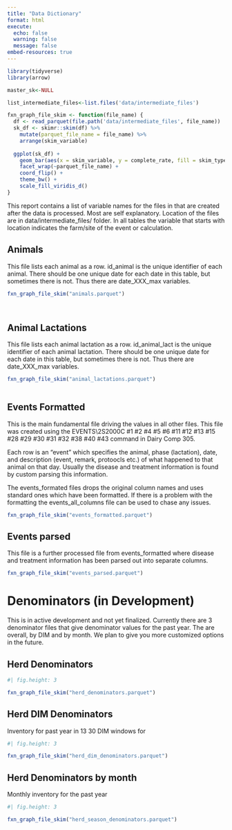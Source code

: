 ---
title: "Data Dictionary"
format: html
execute:
  echo: false
  warning: false
  message: false
embed-resources: true
---


```{r}
library(tidyverse)
library(arrow)
```


```{r file list}
master_sk<-NULL

list_intermediate_files<-list.files('data/intermediate_files')

fxn_graph_file_skim <- function(file_name) {
  df <- read_parquet(file.path('data/intermediate_files', file_name))
  sk_df <- skimr::skim(df) %>%
    mutate(parquet_file_name = file_name) %>%
    arrange(skim_variable)
  
  ggplot(sk_df) +
    geom_bar(aes(x = skim_variable, y = complete_rate, fill = skim_type), stat = 'identity') +
    facet_wrap(~parquet_file_name) +
    coord_flip() +
    theme_bw() +
    scale_fill_viridis_d()
}

```


This report contains a list of variable names for the files in that are created after the data is processed. Most are self explanatory.  Location of the files are in data/intermediate_files/ folder.
In all tables the variable that starts with location indicates the farm/site of the event or calculation.

## Animals

This file lists each animal as a row. id_animal is the unique identifier of each animal. There should be one unique date for each date in this table, but sometimes there is not. Thus there are date_XXX_max variables.
```{r animals}

fxn_graph_file_skim("animals.parquet")

              
```

## Animal Lactations

This file lists each animal lactation as a row. id_animal_lact is the unique identifier of each animal lactation. There should be one unique date for each date in this table, but sometimes there is not. Thus there are date_XXX_max variables.
```{r animal lact}

fxn_graph_file_skim("animal_lactations.parquet")
              
```

## Events Formatted

This is the main fundamental file driving the values in all other files. This file was created using the EVENTS\2S2000C #1 #2 #4 #5 #6 #11 #12 #13 #15 #28 #29 #30 #31 #32 #38 #40 #43 command in Dairy Comp 305.

Each row is an "event" which specifies the animal, phase (lactation), date, and description (event, remark, protoocls etc.) of what happened to that animal on that day. Usually the disease and treatment information is found by custom parsing this information.

The events_formated files drops the original column names and uses standard ones which have been formatted.  If there is a problem with the formatting the events_all_columns file can be used to chase any issues.  

```{r}
fxn_graph_file_skim("events_formatted.parquet") 

```

## Events parsed

This file is a further processed file from events_formatted where disease and treatment information has been parsed out into separate columns.

```{r, fig.height=12}

fxn_graph_file_skim("events_parsed.parquet")

```

# Denominators (in Development) 

This is in active development and not yet finalized. Currently there are 3 denominator files that give denominator values for the past year.  The are overall, by DIM and by month. We plan to give you more customized options in the future.

## Herd Denominators

``` {r}
#| fig.height: 3

fxn_graph_file_skim("herd_denominators.parquet") 

```

## Herd DIM Denominators

Inventory for past year in 13 30 DIM windows for

``` {r}
#| fig.height: 3

fxn_graph_file_skim("herd_dim_denominators.parquet") 

```

## Herd Denominators by month

Monthly inventory for the past year

``` {r}
#| fig.height: 3

fxn_graph_file_skim("herd_season_denominators.parquet") 

```


